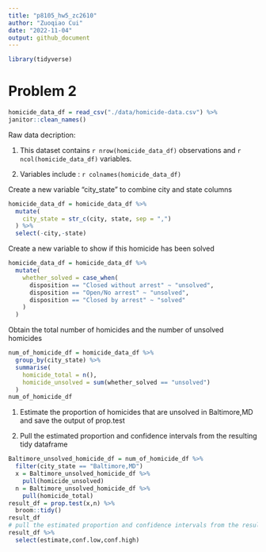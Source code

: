 ```yaml
---
title: "p8105_hw5_zc2610"
author: "Zuoqiao Cui"
date: "2022-11-04"
output: github_document
---
```


```r
library(tidyverse)
```
# Problem 2

```r
homicide_data_df = read_csv("./data/homicide-data.csv") %>% 
janitor::clean_names()
```

Raw data decription:

1. This dataset contains `r nrow(homicide_data_df)` observations and `r ncol(homicide_data_df)` variables.

2. Variables include : `r colnames(homicide_data_df)`

Create a new variable "city_state" to combine city and state columns

```r
homicide_data_df = homicide_data_df %>% 
  mutate(
    city_state = str_c(city, state, sep = ",")
  ) %>% 
  select(-city,-state)
```

Create a new variable to show if this homicide has been solved

```r
homicide_data_df = homicide_data_df %>% 
  mutate(
    whether_solved = case_when(
      disposition == "Closed without arrest" ~ "unsolved",
      disposition == "Open/No arrest" ~ "unsolved",
      disposition == "Closed by arrest" ~ "solved"
    )
  )
```

Obtain the total number of homicides and the number of unsolved homicides 

```r
num_of_homicide_df = homicide_data_df %>% 
  group_by(city_state) %>% 
  summarise(
    homicide_total = n(),
    homicide_unsolved = sum(whether_solved == "unsolved")
  ) 
num_of_homicide_df
```

1. Estimate the proportion of homicides that are unsolved in Baltimore,MD and save the output of prop.test

2. Pull the estimated proportion and confidence intervals from the resulting tidy dataframe

```r
Baltimore_unsolved_homicide_df = num_of_homicide_df %>% 
  filter(city_state == "Baltimore,MD")
  x = Baltimore_unsolved_homicide_df %>%
    pull(homicide_unsolved)  
  n = Baltimore_unsolved_homicide_df %>%
    pull(homicide_total)
result_df = prop.test(x,n) %>% 
  broom::tidy()
result_df
# pull the estimated proportion and confidence intervals from the resulting tidy dataframe.
result_df %>% 
  select(estimate,conf.low,conf.high)
```









